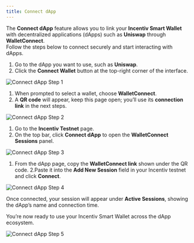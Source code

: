 ```yaml
---
title: Connect dApp
---
```


The **Connect dApp** feature allows you to link your **Incentiv Smart Wallet** with decentralized applications (dApps) such as **Uniswap** through **WalletConnect**.  
Follow the steps below to connect securely and start interacting with dApps.

<Steps>
<Step title="Step 1: Open the dApp You Want to Connect">

1. Go to the dApp you want to use, such as **Uniswap**.  
2. Click the **Connect Wallet** button at the top-right corner of the interface.

![Connect dApp Step 1](/docs/images/ConnectdApp.jpeg)
</Step>

<Step title="Step 2: Choose WalletConnect">

1. When prompted to select a wallet, choose **WalletConnect**.  
2. A **QR code** will appear, keep this page open; you’ll use its **connection link** in the next steps.

![Connect dApp Step 2](/docs/images/ConnectdApp2.jpeg)
</Step>

<Step title="Step 3: Open the Incentiv Testnet">

1. Go to the **Incentiv Testnet** page.  
2. On the top bar, click **Connect dApp** to open the **WalletConnect Sessions** panel.

![Connect dApp Step 3](/docs/images/ConnectdApp3.jpeg)
</Step>

<Step title="Step 4: Paste the WalletConnect URI">

1. From the dApp page, copy the **WalletConnect link** shown under the QR code.
2.Paste it into the **Add New Session** field in your Incentiv testnet and click **Connect**.

![Connect dApp Step 4](/docs/images/ConnectdApp4.jpeg)
</Step>

<Step title="Step 5: Confirm Connection">

Once connected, your session will appear under **Active Sessions**, showing the dApp’s name and connection time.

You’re now ready to use your Incentiv Smart Wallet across the dApp ecosystem.

![Connect dApp Step 5](/docs/images/ConnectdApp5.jpeg)
</Step>
</Steps>
